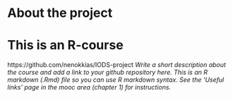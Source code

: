 
# About the project
# This is an R-course
https://github.com/nenokkias/IODS-project
*Write a short description about the course and add a link to your github repository here. This is an R markdown (.Rmd) file so you can use R markdown syntax. See the 'Useful links' page in the mooc area (chapter 1) for instructions.*
